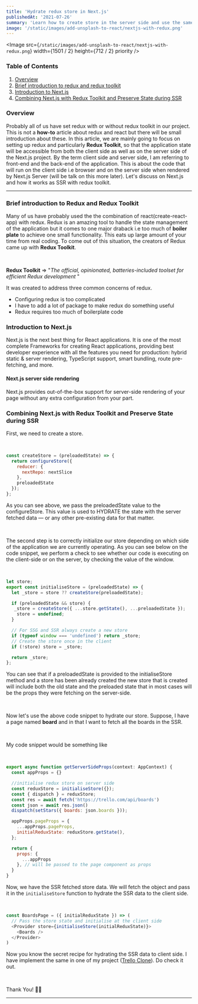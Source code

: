 ```yaml
---
title: 'Hydrate redux store in Next.js'
publishedAt: '2021-07-26'
summary: 'Learn how to create store in the server side and use the same store on the client'
image: '/static/images/add-unsplash-to-react/nextjs-with-redux.png'
---
```


<Image
  src={`/static/images/add-unsplash-to-react/nextjs-with-redux.png`}
  width={1501 / 2}
  height={712 / 2}
  priority
/>

<SocialShare title="Hydrate redux store in Next.js" />

### Table of Contents

1. [Overview](/blogs/hydrate-redux-state-in-nextjs#overview)
2. [Brief introduction to redux and redux toolkit](/blogs/hydrate-redux-state-in-nextjs#brief-introduction-to-redux-and-redux-toolkit)
3. [Introduction to Next.js](/blogs/hydrate-redux-state-in-nextjs#introduction-to-nextjs)
4. [Combining Next.js with Redux Toolkit and Preserve State during SSR](/blogs/hydrate-redux-state-in-nextjs#combining-nextjs-with-redux-toolkit-and-preserve-state-during-ssr)

### Overview

Probably all of us have set redux with or without redux toolkit in our project. This is not a **how-to** article
about redux and react but there will be small introduction about these. In this article, we are mainly going to focus
on setting up redux and particularly **Redux Toolkit**, so that the application state will be accessible from both the
client side as well as on the server side of the Next.js project. By the term client side and server side, I am referring to
front-end and the back-end of the application. This is about the code that will run on the client side i.e browser and on the server
side when rendered by Next.js Server (will be talk on this more later). Let's discuss on Next.js and how it works as SSR with redux toolkit.

---

### Brief introduction to Redux and Redux Toolkit

Many of us have probably used the the combination of react(create-react-app) with redux. Redux is an amazing tool to
handle the state management of the application but it comes to one major draback i.e too much of **boiler plate** to achieve
one small functionality. This eats up large amount of your time from real coding. To come out of this situation, the creators
of Redux came up with **Redux Toolkit**.

<br />

**Redux Toolkit** => "_The official, opinionated, batteries-included toolset for efficient Redux development_ "

It was created to address three common concerns of redux.

- Configuring redux is too complicated
- I have to add a lot of package to make redux do something useful
- Redux requires too much of boilerplate code

### Introduction to Next.js

Next.js is the next best thing for React applications. It is one of the most complete Frameworks
for creating React applications, providing best developer experience with all the features you need
for production: hybrid static & server rendering, TypeScript support, smart bundling, route pre-fetching,
and more.

#### Next.js server side rendering

Next.js provides out-of-the-box support for server-side rendering of your page without any extra configuration
from your part.

### Combining Next.js with Redux Toolkit and Preserve State during SSR

First, we need to create a store.

<br />

```js:store.js
const createStore = (preloadedState) => {
  return configureStore({
    reducer: {
      nextRepo: nextSlice
    },
    preloadedState
  });
};
```

As you can see above, we pass the preloadedState value to the configureStore. This value is used
to HYDRATE the state with the server fetched data — or any other pre-existing data for that matter.

<br />

The second step is to correctly initialize our store depending on which side of the application
we are currently operating. As you can see below on the code snippet, we perform a check to see
whether our code is executing on the client-side or on the server, by checking the value of the window.

<br />

```js:initialize-store.js
let store;
export const initialiseStore = (preloadedState) => {
  let _store = store ?? createStore(preloadedState);

  if (preloadedState && store) {
   _store = createStore({ ...store.getState(), ...preloadedState });
    store = undefined;
  }

  // For SSG and SSR always create a new store
  if (typeof window === 'undefined') return _store;
  // Create the store once in the client
  if (!store) store = _store;

  return _store;
};
```

You can see that if a preloadedState is provided to the initialiseStore method and a store has been
already created the new store that is created will include both the old state and the preloaded state
that in most cases will be the props they were fetching on the server-side.

<br />

Now let's use the above code snippet to hydrate our store. Suppose, I have a page named **board** and
in that I want to fetch all the boards in the SSR.

<br />

My code snippet would be something like

<br />

```js:boards.js
export async function getServerSideProps(context: AppContext) {
  const appProps = {}

  //initialise redux store on server side
  const reduxStore = initialiseStore({});
  const { dispatch } = reduxStore;
  const res = await fetch('https://trello.com/api/boards')
  const json = await res.json()
  dispatch(setStars({ boards: json.boards }));

  appProps.pageProps = {
    ...appProps.pageProps,
    initialReduxState: reduxStore.getState(),
  };

  return {
    props: {
      ...appProps
    }, // will be passed to the page component as props
  }
}
```

Now, we have the SSR fetched store data. We will fetch the object and pass it in the `initialiseStore` function to hydrate
the SSR data to the client side.

<br />

```js:boards-page.js
const BoardsPage = ({ initialReduxState }) => (
  // Pass the store state and initialise at the client side
  <Provider store={initialiseStore(initialReduxState)}>
    <Boards />
  </Provider>
)
```

<SocialShare title="Hydrate redux store in Next.js" />

Now you know the secret recipe for hydrating the SSR data to client side.
I have implement the same in one of my project ([Trello Clone](https://github.com/knowankit/trello-clone)).
Do check it out.

<br />

Thank You! 👋🏻

---
